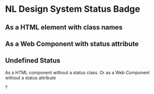 
# NL Design System Status Badge

## As a HTML element with class names

<Canvas>
  <Story id="html-status-badge--success"></Story>
  <Story id="html-status-badge--warning"></Story>
  <Story id="html-status-badge--error"></Story>
</Canvas>

## As a Web Component with status attribute

<Canvas>
  <Story id="web-components-status-badge--success"></Story>
  <Story id="web-components-status-badge--warning"></Story>
  <Story id="web-components-status-badge--error"></Story>
</Canvas>

## Undefined Status

As a HTML component without a status class. Or as a Web Component without a status attribute

<Canvas>
  <span className="nl-status-badge">?</span>
</Canvas>
